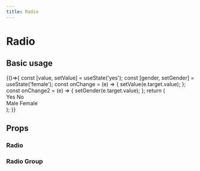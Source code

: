 ```yaml
---
title: Radio
---
```



# Radio

## Basic usage

<Playground>
  {()=>{
    const [value, setValue] = useState('yes');
    const [gender, setGender] = useState('female');
    const onChange = (e) => {
      setValue(e.target.value);
    };
    const onChange2 = (e) => {
      setGender(e.target.value);
    };
    return (
      <div>
        <RadioGroup value={value} onChange={onChange}>
          <Radio name="confirm" value="yes">Yes</Radio>
          <Radio name="confirm" value="no">No</Radio>
        </RadioGroup>
        <br/>
        <RadioGroup value={gender} onChange={onChange2}>
          <Radio name="gender" value="male">Male</Radio>
          <Radio name="gender" value="female">Female</Radio>
        </RadioGroup>
      </div>
    );
  }}
</Playground>

## Props

### Radio

<Props of={Radio} />

### Radio Group

<Props of={RadioGroup} />

